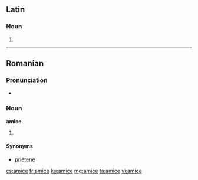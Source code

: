 ==Latin==

===Noun===
{{la-noun-form|amice}} {{m}}

# {{inflection of|amicus||voc|s|lang=la}}

----

==Romanian==

===Pronunciation===
* {{IPA|[ aˈmit͡ʃe ]|lang=ro}}

===Noun===
'''amice''' {{f|p}}

# {{plural of|amică|lang=ro}}

====Synonyms====
* [[prietene]]

[[cs:amice]]
[[fr:amice]]
[[ku:amice]]
[[mg:amice]]
[[ta:amice]]
[[vi:amice]]